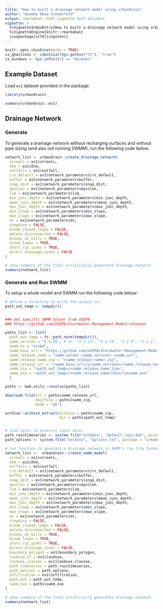 ```yaml
---
title: "How to built a drainage network model using urbandrain"
author: "Anneke Okka Schoenfeld"
output: rmarkdown::html_vignette #pdf_document
vignette: >
  %\VignetteIndexEntry{How to built a drainage network model using urbandrain}
  %\VignetteEngine{knitr::rmarkdown}
  \usepackage[utf8]{inputenc}
---
```


```r
knitr::opts_chunk$set(echo = TRUE)
is_ghactions <- identical(Sys.getenv("CI"), "true")
is_windows <- Sys.info()[1] == "Windows"
```

## Example Dataset

Load `ex1` dataset provided in the package: 

```r
library(urbandrain)

summary(urbandrain::ex1)

```

## Drainage Network

### Generate 

To generate a drainage network without recharging surfaces and without pipe 
sizing (and also not running SWMM), run the following code below:

```r
network_list <- urbandrain::create_drainage_network(
  streets = ex1$streets,
  dtm = ex1$dtm,
  outfalls = ex1$outfall,
  crs_default = ex1$network_parameters$crs_default,
  buffer = ex1$network_parameters$buffer, 
  snap_dist = ex1$network_parameters$snap_dist, 
  epsilon = ex1$network_parameters$epsilon, 
  lim = ex1$network_parameters$lim,  
  min_junc_depth = ex1$network_parameters$min_junc_depth, 
  mean_junc_depth = ex1$network_parameters$mean_junc_depth, 
  max_junc_depth = ex1$network_parameters$max_junc_depth,  
  min_slope = ex1$network_parameters$min_slope, 
  max_slope = ex1$network_parameters$max_slope, 
  ds = ex1$network_parameters$ds, 
  stepwise = FALSE, 
  break_closed_loops = FALSE,  
  delete_disconnected = FALSE, 
  breaks_at_hills = TRUE, 
  break_loops = TRUE,  
  short_cut_sinks = TRUE, 
  direct_drainage_sinks = FALSE
)

# show summary of the final artificially generated drainage network:
summary(network_list)

```
<!-- Not working, no subcatchments in model network!!! (maybe because 
<!--  stepwise = FALSE instead of TRUE????)
<!-- ### Visualize Model Structure -->

<!-- With help of packages `ggplot2`, `sf` and `swmmr` we can plot entire swmm models. -->

<!-- The following plotting code was inspired by [Dominik Leutnant](https://github.com/dleutnant/swmmr).  -->

<!-- ```{r visualization} -->
<!-- library(ggplot2) -->

<!-- # calculate coordinates (centroid of subcatchment) for label position -->
<!-- centroids <- sf::st_centroid(network_list$subcatchments) -->
<!-- lab_coord <- tibble::as_tibble(sf::st_coordinates(centroids)) -->

<!-- # add label coordinates to subcatchments -->
<!-- network_list$subcatchments <- dplyr::bind_cols(network_list$subcatchments, lab_coord) -->

<!-- # create the plot -->
<!-- ggplot() +  -->
<!--   # first plot the subcatchment and colour continously by Area -->
<!--   geom_sf(data = network_list$subcatchments, aes(fill = Area)) +  -->
<!--   # label by subcatchments by name -->
<!--   geom_label(data = network_list$subcatchments, aes(X, Y, label = Name), alpha = 0.5, size = 3) + -->
<!--   # add links and highlight Geom1 -->
<!--   geom_sf(data = network_list$conduits, aes(colour = Geom1), size = 2) + -->
<!--   # add junctions -->
<!--   geom_sf(data = network_list$junctions, aes(size = Top), colour = "darkgrey") +  -->
<!--   # change scales -->
<!--   scale_fill_viridis_c() + -->
<!--   scale_colour_viridis_c(direction = -1) + -->
<!--   # change theme -->
<!--   theme_linedraw() + -->
<!--   theme(panel.grid.major = element_line(colour = "white")) + -->
<!--   # add labels -->
<!--   labs(title = "SWMM model Example1") -->
<!-- ``` -->

### Generate and Run SWMM 

To setup a whole model and SWMM run the following code below:

```r
# define a directory to write the output to:
path_out_temp <- tempdir()


### Get specific SWMM Solver from USEPA: 
### https://github.com/USEPA/Stormwater-Management-Model/releases

paths_list <- list(
  path_out_temp = fs::path_norm(tempdir()),
  swmm_version = "5.1.15", # or: "5.1.13", "5.1.14", "5.2.0", "5.2.1", 
  swmm_os = "win64", 
  swmm_base_url = "https://github.com/USEPA/Stormwater-Management-Model/releases/download",
  swmm_release_name = "swmm-solver-<swmm_version>-<swmm_os>",
  swmm_release_name_zip = "<swmm_release_name>.zip",
  swmm_release_url = "<swmm_base_url>/v<swmm_version>/<swmm_release_name_zip>",
  swmm_zip = "<path_out_temp>/<swmm_release_name_zip>",
  swmm_exe = "<path_out_temp>/<swmm_release_name>/bin/runswmm.exe"
  )

paths <- kwb.utils::resolve(paths_list)

download.file(url = paths$swmm_release_url, 
              destfile = paths$swmm_zip,
              mode = "wb")

archive::archive_extract(archive = paths$swmm_zip, 
                         dir = paths$path_out_temp)


# load paths to external input data:
path_raintimeseries <- system.file("extdata", "default_rain.dat", package = "urbandrain")
path_options <- system.file("extdata", "options.txt", package = "urbandrain")

# run function to generate a drainage network in SWMM's inp file format:
network_list <-  urbandrain::create_swmm_model(
  streets = ex1$streets,
  dtm = ex1$dtm,
  outfalls = ex1$outfall,
  crs_default = ex1$network_parameters$crs_default,
  buffer = ex1$network_parameters$buffer, 
  snap_dist = ex1$network_parameters$snap_dist, 
  epsilon = ex1$network_parameters$epsilon, 
  lim = ex1$network_parameters$lim,  
  min_junc_depth = ex1$network_parameters$min_junc_depth, 
  mean_junc_depth = ex1$network_parameters$mean_junc_depth, 
  max_junc_depth = ex1$network_parameters$max_junc_depth,  
  min_slope = ex1$network_parameters$min_slope, 
  max_slope = ex1$network_parameters$max_slope, 
  ds = ex1$network_parameters$ds,
  stepwise = FALSE, 
  break_closed_loops = FALSE,  
  delete_disconnected = FALSE,  
  breaks_at_hills = TRUE,  
  break_loops = TRUE, 
  short_cut_sinks = TRUE, 
  direct_drainage_sinks = FALSE,
  boundary_polygon = ex1$boundary_polygon, 
  landuse_sf = ex1$landuse,
  landuse_classes = ex1$landuse_classes, 
  path_timeseries = path_raintimeseries,
  path_options = path_options,
  infiltration = ex1$infiltration,
  path_out = path_out_temp, 
  swmm_exe = paths$swmm_exe
)

# show summary of the final artificially generated drainage network:
summary(network_list)
```

